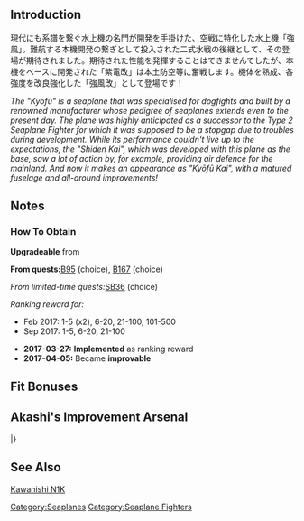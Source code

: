 {{EquipmentInfo|217}}

==Introduction==
現代にも系譜を繋ぐ水上機の名門が開発を手掛けた、空戦に特化した水上機「強風」。難航する本機開発の繋ぎとして投入された二式水戦の後継として、その登場が期待されました。期待された性能を発揮することはできませんでしたが、本機をベースに開発された「紫電改」は本土防空等に奮戦します。機体を熟成、各強度を改良強化した「強風改」として登場です！

''The "Kyōfū" is a seaplane that was specialised for dogfights and built by a renowned manufacturer whose pedigree of seaplanes extends even to the present day. The plane was highly anticipated as a successor to the Type 2 Seaplane Fighter for which it was supposed to be a stopgap due to troubles during development. While its performance couldn't live up to the expectations, the "Shiden Kai", which was developed with this plane as the base, saw a lot of action by, for example, providing air defence for the mainland. And now it makes an appearance as "Kyōfū Kai", with a matured fuselage and all-around improvements!''

==Notes==
<div class="mw-collapsible"><h3>How To Obtain</h3>
<div class="mw-collapsible-content">
'''Upgradeable''' from {{Equipment/Link|Type 2 Seaplane Fighter Kai}}

'''From quests: '''[[Quests#B95|B95]] (choice), [[Quests#B167|B167]] (choice)

''From limited-time quests: ''[[Quests/Seasonal#SB36|SB36]] (choice)

''Ranking reward for:''
* Feb 2017: 1-5 (x2), 6-20, 21-100, 101-500
* Sep 2017: 1-5, 6-20, 21-100

</div></div>


<div class="mw-collapsible><h3>Updates History</h3>
<div class="mw-collapsible-content>
* '''2017-03-27:''' '''Implemented''' as ranking reward
* '''2017-04-05:''' Became '''improvable'''
</div></div>

==Fit Bonuses==
{{:Kyoufuu Kai/Bonuses}}

== Akashi's Improvement Arsenal ==
{{AkashiWorkshop}}
{{AkashiWorkshopLine
| Name = {{PAGENAME}}
| ItemType = SeaplaneFighter
| Fuel = 130
| Ammo = 80
| Steel = 0
| Baux = 300
|Mats0-5 = 10/12
|Mats6-9 = 12/17
|Mats10 = -
|Screws0-5 = 6/8
|Screws6-9 = 7/11
|Screws10 = -
|EquipConsume0-5 = 1x{{GreenPlane|Shiden Kai 2}}
|EquipConsume6-9 = 1x{{GreenPlane|Shiden Kai 2}}
|EquipConsume10 = -
| Mon = &nbsp;<br>S
| Tue = M<br>S
| Wed = M<br>S
| Thu = M<br>S
| 2ndShip = [[Mizuho]]<br>[[Suzuya#Second Upgrade|Suzuya Kai Ni]]
| Notes = Suzuya-Kou Kai Ni (the CVL) can NOT upgrade this equipment, only Suzuya Kai Ni (the CAV) can.
}}
|}

==See Also==
[[wikipedia:Kawanishi N1K|Kawanishi N1K]]
{{Equipmentlist}}
[[Category:Seaplanes]]
[[Category:Seaplane Fighters]]